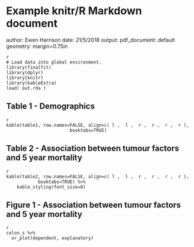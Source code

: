 
# Example knitr/R Markdown document 
author:  Ewen Harrison 
date:  21/5/2018 
output:
  pdf_document: default
geometry: margin=0.75in


```
{r eval=FALSE, include=FALSE, echo=TRUE}
# Load data into global environment. 
library(finalfit)
library(dplyr)
library(knitr)
library(kableExtra)
load( out.rda )
```

## Table 1 - Demographics
```
{r table1 3, echo = TRUE, results='asis'}
kable(table1, row.names=FALSE, align=c( l ,  l ,  r ,  r ,  r ,  r ),
						booktabs=TRUE)
```

## Table 2 - Association between tumour factors and 5 year mortality
```
{r table2 3, eval=FALSE, include=FALSE, results='asis'}
kable(table2, row.names=FALSE, align=c( l ,  l ,  r ,  r ,  r ,  r ),
			booktabs=TRUE) %>% 
	kable_styling(font_size=8)
```

## Figure 1 - Association between tumour factors and 5 year mortality
```
{r figure1-, warning=FALSE, message=FALSE, fig.width=10, eval=FALSE, include=FALSE, echo=TRUE, warning=FALSE, message=FALSE}
colon_s %>% 
  or_plot(dependent, explanatory)
```
